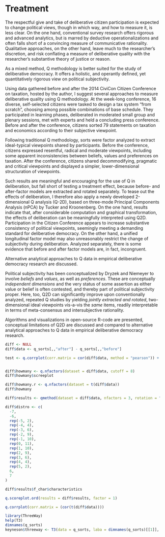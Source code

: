 # Treatment

<!-- Q2D: A Novel Approach to Measure Deliberative Quality at a Citizen Conference on Taxation -->

<!-- - reports *changes* in factor composition and loadings between pre- and post-sort. -->
<!--    - *factor interpretation* in terms of deliberative democracy (as per Niemeyer: beliefs, values, preferences) -->
<!--    - testing (increased) *meta-consensus and intersubjective rationality* (aka consistency) -->
<!--    - additional *qualitative analyses* of selected, cursorily transcripted discussions from CiviCon-1 -->

<!-- 1. **compare factor loadings**: look at the dimensionality, and loadings of factors befre and after; this would be the broadest kind of result, ideally that the factor space becomes lower dimensional -->
<!-- 2. **pooling** of data (including before and after sorts in *one* dataset for analysis): may show different before/after factors, as well as the change of people -->
<!-- 3. **2nd order analysis** (make factors out of factors): will be limited because of max. 8 cases (factors), but would be very interesting: these might be the *misunderstandings* -->
<!-- 4. **factors of deltas** compute the delta in score for each item (say, item moves from -5 to 2 for a participant), then compute factors of these movements: this may reveal the "misunderstandings", and/or the kinds of learning processes that have happened. -->
<!-- 5. **spiking** of data; place (some of the) "before" factor arrays into the "after" dataset as cases; then do judgmental rotation: this is not a very common method, but may reveal how things have changed from the vantage point of "before". -->

The respectful give and take of deliberative citizen participation is expected to change political views, though in which way, and how to measure it, is less clear. 
On the one hand, conventional survey research offers rigorous and advanced analytics, but is marred by deductive operationalizations and often falls short of a convincing measure of communicative rationality. 
Qualitative approaches, on the other hand, leave much to the researcher's discretion, and risk conflating a measure of deliberative quality with the researcher's substantive theory of justice or reason.

As a mixed method, Q methodology is better suited for the study of deliberative democracy.
It offers a holistic, and operantly defined, yet quantitatively rigorous view on political subjectivity.

<!-- Dryzek and Niemeyer have shown that Q methodology can be a productive *mixed* method to study deliberative democracy: It offers a holistic, and operantly defined, yet quantitatively rigorous view on political subjectivity. -->

<!-- however, q tradittionally provides no clear way to study the *treatment effects* of some participatory intervention -->

Using data gathered before and after the 2014 CiviCon Citizen Conference on taxation, hosted by the author, I suggest several approaches to measure deliberative quality using Q methodology.
At the week-long conference, 16 diverse, self-selected citizens were tasked to design a tax system "from scratch", choosing among possible combinations of base schedule. 
They participated in learning phases, deliberated in moderated small group and plenary sessions, met with experts and held a concluding press conference.
Before and after the conference, citizens sorted 79 statements on taxation and economics according to their subjective viewpoint.

Following traditional Q methodology, sorts were factor analyzed to extract ideal-typical viewpoints shared by participants. 
Before the conference, citizens expressed resentful, radical and moderate viewpoints, including some apparent inconsistencies between beliefs, values and preferences on taxation. 
After the conference, citizens shared decommodifying, pragmatic and critical viewpoints and displayed a simpler, lower-dimensional structuration of viewpoints.

Such results are meaningful and encouraging for the use of Q in deliberation, but fall short of testing a treatment effect, because before- and after-factor models are extracted and rotated separately.
To tease out the effects of deliberation, I therefore also apply a newly developed 2-dimensional Q analysis (Q-2D), based on three-mode Principal Components Analysis (nPCA) by Tucker and Kroonenberg.
On the one hand, results indicate that, after considerable computation and graphical transformation, the effects of deliberation can be meaningfully interpreted using Q2D. 
Participation in the Citizen Conference appears to increase substantive consistency of political viewpoints, seemingly meeting a demanding standard for deliberative democracy. 
On the other hand, a unified longitudinal factor model may also unreasonably restrict the change of subjectivity during deliberation. 
Analyzed separately, there is some evidence that before and after factor models are, in fact, incongruent.

Alternative analytical approaches to Q data in empirical deliberative democracy research are discussed.

Political subjectivity has been conceptualized by Dryzek and Niemeyer to involve *beliefs* and *values*, as well as *preferences*.
These are conceptually *independent dimensions* and the very status of some assertion as either value or belief is often contested, and thereby part of political subjectivity proper.
Here, too, Q2D can significantly improve upon conventionally analyzed, repeated Q studies by yielding *jointly extracted and rotated*, two-dimensional ideal viewpoints vis-a-vis the *same* items, readily interpretable in terms of meta-consensus and intersubjective rationality.

Algorithms and visualizations in open-source R-code are presented, conceptual limitations of Q2D are discussed and compared to alternative analytical approaches to Q data in empirical deliberative democracy research.

<!-- - Communality / nloads of factors seem to change (different people!)
- Eigenvalues increase!
- Factor of factors?
- Factor of item movements?
Look at factor CONGRUENCE (the angles!) -->

<!-- make screeplot with before/after data in one plot, that's essentially what you're hypothesizing -->



```r
diff <- NULL
diff$data <- q_sorts[,,"after"] - q_sorts[,,"before"]

test <- q.corrplot(corr.matrix = cor(diff$data, method = "pearson")) + ggtitle("Correlation of Movements")


diff$howmany <- q.nfactors(dataset = diff$data, cutoff = 8)
diff$howmany$screeplot

diff$howmany.r <- q.nfactors(dataset = t(diff$data))
diff$howmany

diff$results <- qmethod(dataset = diff$data, nfactors = 3, rotation = "equamax", forced = FALSE, cor.method = "pearson", threshold = "none", allow.confounded = TRUE, distribution = diff$distro)

diff$distro <- c(
  -7, 
  -6, 
  rep(-5, 2), 
  rep(-4, 4),
  rep(-3, 6),
  rep(-2, 9),
  rep(-1, 10),
  rep(0, 11),
  rep(1, 10),
  rep(2, 9),
  rep(3, 6),
  rep(4, 4),
  rep(5, 2),
  6,
  7
)

diff$results$f_char$characteristics

q.scoreplot.ord(results = diff$results, factor = 1)

q.corrplot(corr.matrix = (cor(t(diff$data))))
```



```r
library(ThreeWay)
help(T3)
dimnames(q_sorts)
keyneson$threeway <- T3(data = q_sorts, laba = dimnames(q_sorts)[[1]], labb = dimnames(q_sorts)[[2]], labc = dimnames(q_sorts)[[3]])
```


<!-- is there a two-dimensional equivalent to PCA? -->


<!-- crazy idea for two-dimensional PCA, just make the lower diag different, this is via qlist from Tim Michel:
i J Christopher:

I've been reading all the responses my query  has generated, to reflect on your response:

1) I understood what you meant by fusing the Q-Sorts together.
2) However, I agree with others on the topic that it doesn't make sense to simply fuse the sorts together and then do the calculations as if they were one large Q-Sort
3) I reiterate that using a block diagonal correlation matrix would seem a more reasonable approach

i.e.  [ M   0  ] , where M are the correlations based on the 1st Qsort and N the 2nd.
      [ 0   N  ]

4) That would get away from correlating apples and oranges so to speak
5) This way we would get a cleaner result and the calculated factors would possibly reflect the subject positions on Qsort1 and Qsort2 without the other noise in the data.
6) I think one would still have to make a case that the qsets are related and would have to administered in the same temporal frame.

Now in my limited exposure to Q-Methodology, it seems to me that it is employed to find clusters of opinions or subjectivities on the topic outlined int the Q-sets. I would think that combining the Q-Sorts in this manner would identify clusters of opinions & subjectivities in the combined Q-Sets.
 -->
